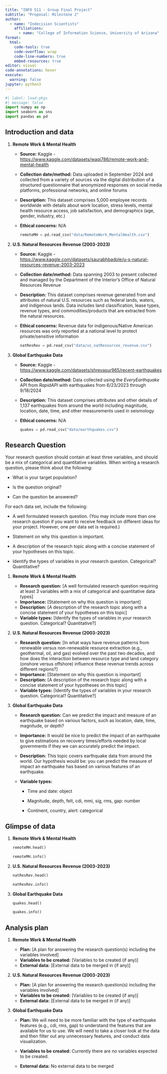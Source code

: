 ```yaml
---
title: "INFO 511 - Group Final Project"
subtitle: "Proposal: Milestone 2"
author: 
  - name: "Indecision Scientists"
    affiliations:
      - name: "College of Information Science, University of Arizona"
format:
  html:
    code-tools: true
    code-overflow: wrap
    code-line-numbers: true
    embed-resources: true
editor: visual
code-annotations: hover
execute:
  warning: false
jupyter: python3
---
```


```python
#| label: load-pkgs
#| message: false
import numpy as np
import seaborn as sns
import pandas as pd
```

## Introduction and data

1.  **Remote Work & Mental Health**

    -   **Source:** Kaggle - <https://www.kaggle.com/datasets/waqi786/remote-work-and-mental-health>

    -   **Collection date/method:** Data uploaded in September 2024 and collected from a variety of sources via the digital distribution of a structured questionnaire that anonymized responses on social media platforms, professional networks, and online forums

    -   **Description:** This dataset comprises 5,000 employee records worldwide with details about work location, stress levels, mental health resource access, job satisfaction, and demographics (age, gender, industry, etc.)

    -   **Ethical concerns:** N/A

        ```python
        remoteMH = pd.read_csv("data/RemoteWork_MentalHealth.csv")
        ```

2.  **U.S. Natural Resources Revenue (2003-2023)**

    -   **Source:** Kaggle - <https://www.kaggle.com/datasets/saurabhbadole/u-s-natural-resources-revenue-2003-2023>

    -   **Collection date/method:** Data spanning 2003 to present collected and managed by the Department of the Interior's Office of Natural Resources Revenue

    -   **Description:** This dataset comprises revenue generated from and attributes of natural U.S. resources such as federal lands, waters, and indigenous lands. Data includes land classification, lease types, revenue types, and commodities/products that are extracted from the natural resources.

    -   **Ethical concerns:** Revenue data for indigenous/Native American resources was only reported at a national level to protect private/sensitive information

        ```python
        natResRev = pd.read_csv("data/us_natResources_revenue.csv")
        ```

3.  **Global Earthquake Data**

    -   **Source:** Kaggle - <https://www.kaggle.com/datasets/shreyasur965/recent-earthquakes>

    -   **Collection date/method:** Data collected using the *EveryEarthquake* API from *RapidAPI* with earthquakes from 6/23/2023 through 9/18/2024

    -   **Description:** This dataset comprises attributes and other details of 1,137 earthquakes from around the world including magnitude, location, date, time, and other measurements used in seismology

    -   **Ethical concerns:** N/A

        ```python
        quakes = pd.read_csv("data/earthquakes.csv")
        ```

## Research Question

Your research question should contain at least three variables, and should be a mix of categorical and quantitative variables. When writing a research question, please think about the following:

-   What is your target population?

-   Is the question original?

-   Can the question be answered?

For each data set, include the following:

-   A well formulated research question. (You may include more than one research question if you want to receive feedback on different ideas for your project. However, one per data set is required.)

-   Statement on why this question is important.

-   A description of the research topic along with a concise statement of your hypotheses on this topic.

-   Identify the types of variables in your research question. Categorical? Quantitative?

1.  **Remote Work & Mental Health**

    -   **Research question:** \[A well formulated research question requiring at least 3 variables with a mix of categorical and quantitative data types\]
    -   **Importance:** \[Statement on why this question is important\]
    -   **Description:** \[A description of the research topic along with a concise statement of your hypotheses on this topic\]
    -   **Variable types:** \[Identify the types of variables in your research question. Categorical? Quantitative?\]

2.  **U.S. Natural Resources Revenue (2003-2023)**

    -   **Research question:** \[In what ways have revenue patterns from renewable versus non-renewable resource extraction (e.g., geothermal, oil, and gas) evolved over the past two decades, and how does the interaction between resource type and land category (onshore versus offshore) influence these revenue trends across different regions?\]
    -   **Importance:** \[Statement on why this question is important\]
    -   **Description:** \[A description of the research topic along with a concise statement of your hypotheses on this topic\]
    -   **Variable types:** \[Identify the types of variables in your research question. Categorical? Quantitative?\]

3.  **Global Earthquake Data**

    -   **Research question:** Can we predict the impact and measure of an earthquake based on various factors, such as location, date, time, magnitude, or depth?

    -   **Importance:** It would be nice to predict the impact of an earthquake to give estimations on recovery times/efforts needed by local governments if they we can accurately predict the impact.

    -   **Description:** This topic covers earthquake data from around the world. Our hypothesis would be: you can predict the measure of impact an earthquake has based on various features of an earthquake.

    -   **Variable types:**

        -   Time and date: object

        -   Magnitude, depth, felt, cdi, mmi, sig, rms, gap: number

        -   Continent, country, alert: categorical

## Glimpse of data

1.  **Remote Work & Mental Health**

    ```python
    remoteMH.head()
    ```

    ```python
    remoteMH.info()
    ```

2.  **U.S. Natural Resources Revenue (2003-2023)**

    ```python
    natResRev.head()
    ```

    ```python
    natResRev.info()
    ```

3.  **Global Earthquake Data**

    ```python
    quakes.head()
    ```

    ```python
    quakes.info()
    ```

## Analysis plan

1.  **Remote Work & Mental Health**

    -   **Plan:** \[A plan for answering the research question(s) including the variables involved\]
    -   **Variables to be created:** \[Variables to be created (if any)\]
    -   **External data:** \[External data to be merged in (if any)\]

2.  **U.S. Natural Resources Revenue (2003-2023)**

    -   **Plan:** \[A plan for answering the research question(s) including the variables involved\]
    -   **Variables to be created:** \[Variables to be created (if any)\]
    -   **External data:** \[External data to be merged in (if any)\]

3.  **Global Earthquake Data**

    -   **Plan:** We will need to be more familiar with the type of earthquake features (e.g., cdi, rms, gap) to understand the features that are available for us to use. We will need to take a closer look at the data and then filter out any unnecessary features, and conduct data visualization.

    -   **Variables to be created:** Currently there are no variables expected to be created.

    -   **External data:** No external data to be merged